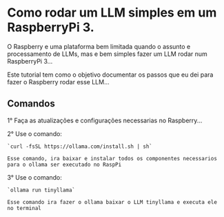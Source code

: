 # Como rodar um LLM simples em um RaspberryPi 3.

O Raspberry e uma plataforma bem limitada quando o assunto e processamento de LLMs, mas e bem simples fazer um LLM rodar num RaspberryPi 3...

Este tutorial tem como o objetivo documentar os passos que eu dei para fazer o Raspberry rodar esse LLM...

## Comandos

1° Faça as atualizações e configurações necessarias no Raspberry...

2° Use o comando:

    `curl -fsSL https://ollama.com/install.sh | sh`

    Esse comando, ira baixar e instalar todos os componentes necessarios para o ollama ser executado no RaspPi

3° Use o comando:

    `ollama run tinyllama`

    Esse comando ira fazer o ollama baixar o LLM tinyllama e executa ele no terminal
